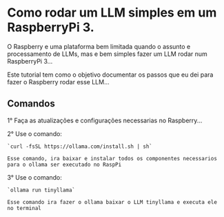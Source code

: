 # Como rodar um LLM simples em um RaspberryPi 3.

O Raspberry e uma plataforma bem limitada quando o assunto e processamento de LLMs, mas e bem simples fazer um LLM rodar num RaspberryPi 3...

Este tutorial tem como o objetivo documentar os passos que eu dei para fazer o Raspberry rodar esse LLM...

## Comandos

1° Faça as atualizações e configurações necessarias no Raspberry...

2° Use o comando:

    `curl -fsSL https://ollama.com/install.sh | sh`

    Esse comando, ira baixar e instalar todos os componentes necessarios para o ollama ser executado no RaspPi

3° Use o comando:

    `ollama run tinyllama`

    Esse comando ira fazer o ollama baixar o LLM tinyllama e executa ele no terminal
